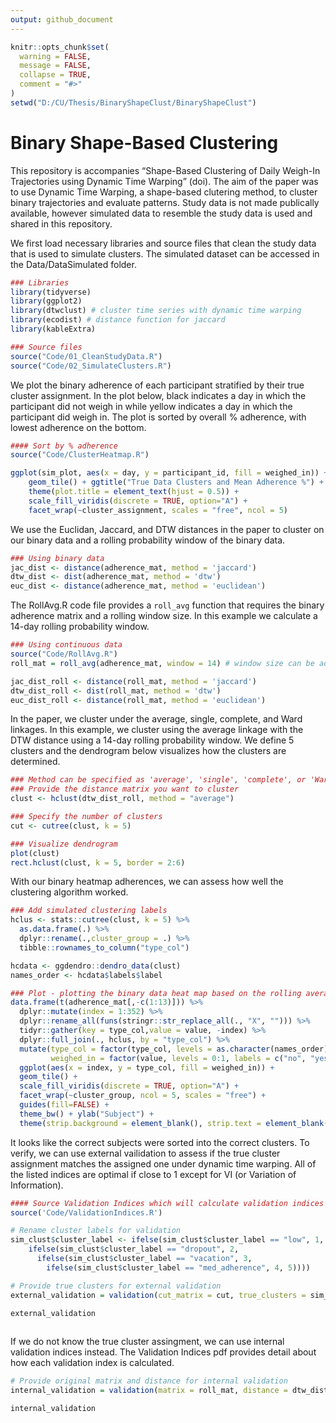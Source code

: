```yaml
---
output: github_document
---
```


<!-- README.md is generated from README.Rmd. Please edit that file -->

```r
knitr::opts_chunk$set(
  warning = FALSE, 
  message = FALSE, 
  collapse = TRUE,
  comment = "#>"
)
setwd("D:/CU/Thesis/BinaryShapeClust/BinaryShapeClust")
```

# Binary Shape-Based Clustering

<!-- badges: start -->
<!-- badges: end -->

This repository is accompanies "Shape-Based Clustering of Daily Weigh-In Trajectories using Dynamic 
Time Warping" (doi). The aim of the paper was to use Dynamic Time Warping, a shape-based clutering method, to cluster binary trajectories and evaluate patterns. Study data is not made publically available, however simulated data to resemble the study data is used and shared in this repository. 

We first load necessary libraries and source files that clean the study data that is used to simulate clusters. The simulated dataset can be accessed in the Data/DataSimulated folder. 

```r
### Libraries 
library(tidyverse)
library(ggplot2)
library(dtwclust) # cluster time series with dynamic time warping
library(ecodist) # distance function for jaccard
library(kableExtra)

### Source files
source("Code/01_CleanStudyData.R")
source("Code/02_SimulateClusters.R")
```

We plot the binary adherence of each participant stratified by their true cluster assignment. In the plot below, black indicates a day in which the participant did not weigh in while yellow indicates a day in which the participant did weigh in. The plot is sorted by overall \% adherence, with lowest adherence on the bottom. 

```r
#### Sort by % adherence
source("Code/ClusterHeatmap.R")

ggplot(sim_plot, aes(x = day, y = participant_id, fill = weighed_in)) +
    geom_tile() + ggtitle("True Data Clusters and Mean Adherence %") + 
    theme(plot.title = element_text(hjust = 0.5)) + 
    scale_fill_viridis(discrete = TRUE, option="A") +
    facet_wrap(~cluster_assignment, scales = "free", ncol = 5)
```


We use the Euclidan, Jaccard, and DTW distances in the paper to cluster on our binary data and a rolling probability window of the binary data. 

```r
### Using binary data
jac_dist <- distance(adherence_mat, method = 'jaccard')
dtw_dist <- dist(adherence_mat, method = 'dtw')
euc_dist <- distance(adherence_mat, method = 'euclidean')
```

The RollAvg.R code file provides a `roll_avg` function that requires the binary adherence matrix and a rolling window size. In this example we calculate a 14-day rolling probability window. 

```r
### Using continuous data
source("Code/RollAvg.R")
roll_mat = roll_avg(adherence_mat, window = 14) # window size can be adjusted

jac_dist_roll <- distance(roll_mat, method = 'jaccard')
dtw_dist_roll <- dist(roll_mat, method = 'dtw')
euc_dist_roll <- distance(roll_mat, method = 'euclidean')
```

In the paper, we cluster under the average, single, complete, and Ward linkages. In this example, we cluster using the average linkage with the DTW distance using a 14-day rolling probability window. We define 5 clusters and the dendrogram below visualizes how the clusters are determined.  

```r
### Method can be specified as 'average', 'single', 'complete', or 'Ward'
### Provide the distance matrix you want to cluster
clust <- hclust(dtw_dist_roll, method = "average")

### Specify the number of clusters 
cut <- cutree(clust, k = 5)

### Visualize dendrogram
plot(clust)
rect.hclust(clust, k = 5, border = 2:6)
```

With our binary heatmap adherences, we can assess how well the clustering algorithm worked. 

```r
### Add simulated clustering labels
hclus <- stats::cutree(clust, k = 5) %>% 
  as.data.frame(.) %>%
  dplyr::rename(.,cluster_group = .) %>%
  tibble::rownames_to_column("type_col")

hcdata <- ggdendro::dendro_data(clust)
names_order <- hcdata$labels$label

### Plot - plotting the binary data heat map based on the rolling average clustering
data.frame(t(adherence_mat[,-c(1:13)])) %>%
  dplyr::mutate(index = 1:352) %>%
  dplyr::rename_all(funs(stringr::str_replace_all(., "X", ""))) %>% 
  tidyr::gather(key = type_col,value = value, -index) %>%
  dplyr::full_join(., hclus, by = "type_col") %>% 
  mutate(type_col = factor(type_col, levels = as.character(names_order)), 
         weighed_in = factor(value, levels = 0:1, labels = c("no", "yes"))) %>% 
  ggplot(aes(x = index, y = type_col, fill = weighed_in)) +
  geom_tile() +
  scale_fill_viridis(discrete = TRUE, option="A") +
  facet_wrap(~cluster_group, ncol = 5, scales = "free") + 
  guides(fill=FALSE) + 
  theme_bw() + ylab("Subject") +
  theme(strip.background = element_blank(), strip.text = element_blank())
```

It looks like the correct subjects were sorted into the correct clusters. To verify, we can use external vailidation to assess if the true cluster assignment matches the assigned one under dynamic time warping. All of the listed indices are optimal if close to 1 except for VI (or Variation of Information). 

```r
#### Source Validation Indices which will calculate validation indices based on user input
source('Code/ValidationIndices.R')

# Rename cluster labels for validation 
sim_clust$cluster_label <- ifelse(sim_clust$cluster_label == "low", 1, 
    ifelse(sim_clust$cluster_label == "dropout", 2, 
      ifelse(sim_clust$cluster_label == "vacation", 3, 
        ifelse(sim_clust$cluster_label == "med_adherence", 4, 5))))

# Provide true clusters for external validation
external_validation = validation(cut_matrix = cut, true_clusters = sim_clust$cluster_label)

external_validation
  
```

If we do not know the true cluster assingment, we can use internal validation indices instead. The Validation Indices pdf provides detail about how each validation index is calculated.  

```r
# Provide original matrix and distance for internal validation
internal_validation = validation(matrix = roll_mat, distance = dtw_dist_roll, cut_matrix = cut)

internal_validation

```



